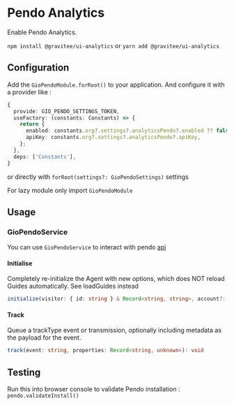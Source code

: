 
<Meta title="Tools / Pendo Analytics / README" />

# Pendo Analytics

Enable Pendo Analytics.

`npm install @gravitee/ui-analytics` or `yarn add @gravitee/ui-analytics`

## Configuration

Add the `GioPendoModule.forRoot()` to your application. And configure it with a provider like :

```ts
{
  provide: GIO_PENDO_SETTINGS_TOKEN,
  useFactory: (constants: Constants) => {
    return {
      enabled: constants.org?.settings?.analyticsPendo?.enabled ?? false,
      apiKey: constants.org?.settings?.analyticsPendo?.apiKey,
    };
  },
  deps: ['Constants'],
}
```

or directly with `forRoot(settings?: GioPendoSettings)` settings

For lazy module only import `GioPendoModule`

## Usage

### GioPendoService

You can use `GioPendoService` to interact with pendo [api](https://engageapi.pendo.io/)

#### Initialise

Completely re-initialize the Agent with new options, which does NOT reload Guides automatically. See loadGuides instead

```ts
initialize(visitor: { id: string } & Record<string, string>, account?: { id: string } & Record<string, string>): void
```

#### Track

Queue a trackType event or transmission, optionally including metadata as the payload for the event.

```ts
track(event: string, properties: Record<string, unknown>): void
```

## Testing

Run this into browser console to validate Pendo installation : `pendo.validateInstall()`
